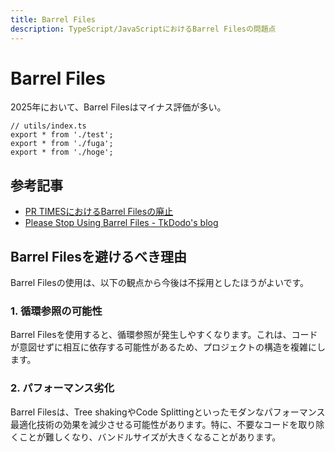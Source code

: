 ```yaml
---
title: Barrel Files
description: TypeScript/JavaScriptにおけるBarrel Filesの問題点
---
```


# Barrel Files

2025年において、Barrel Filesはマイナス評価が多い。

```tsx
// utils/index.ts
export * from './test';
export * from './fuga';
export * from './hoge';
```

## 参考記事

- [PR TIMESにおけるBarrel Filesの廃止](https://developers.prtimes.jp/2025/01/28/avoid-barrel-files-in-prtimes/)
- [Please Stop Using Barrel Files - TkDodo's blog](https://tkdodo.eu/blog/please-stop-using-barrel-files)

## Barrel Filesを避けるべき理由

Barrel Filesの使用は、以下の観点から今後は不採用としたほうがよいです。

### 1. 循環参照の可能性

Barrel Filesを使用すると、循環参照が発生しやすくなります。これは、コードが意図せずに相互に依存する可能性があるため、プロジェクトの構造を複雑にします。

### 2. パフォーマンス劣化

Barrel Filesは、Tree shakingやCode Splittingといったモダンなパフォーマンス最適化技術の効果を減少させる可能性があります。特に、不要なコードを取り除くことが難しくなり、バンドルサイズが大きくなることがあります。

